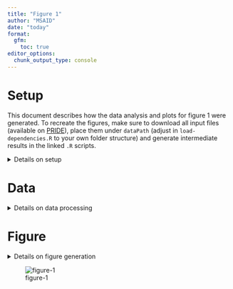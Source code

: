 ```yaml
---
title: "Figure 1"
author: "MSAID"
date: "today"
format:
  gfm:
    toc: true
editor_options: 
  chunk_output_type: console
---
```


# Setup

This document describes how the data analysis and plots for figure 1 were generated. To recreate the figures, make sure to download all input files (available on [PRIDE](https://www.ebi.ac.uk/pride/archive?keyword=PXD053241)), place them under `dataPath` (adjust in `load-dependencies.R` to your own folder structure) and generate intermediate results in the linked `.R` scripts.

<details>
<summary>Details on setup</summary>

```r
suppressMessages(source(here::here("scripts/load-dependencies.R")))
msaid_organism <- c("Human" = msaid_blue, "Yeast" = msaid_orange, "E. coli" = msaid_darkgray)

path <- file.path(here::here(), "figure-1")
figurePath <- file.path(dataPath, "data/figure-1")
```

</details>

# Data

<details>
<summary>Details on data processing</summary>

## Entrapment

[R code to generate input file `figure-1B-entrapment.csv`](figure-1B-entrapment.R)

```r
mean_efdr <- fread(file.path(figurePath, "figure-1B-entrapment.csv"))
software_levels <- as.character(c(1, 3, 6, 8, 10, 12, 15, 20))
mean_efdr[, SOFTWARE := factor(SOFTWARE, software_levels)]

p_entrapment <- ggplot(mean_efdr, aes(x = Q_VALUE, y = ENTRAPMENT_Q_VALUE, color = SOFTWARE)) +
  geom_abline(intercept = 0, slope = 1, color = msaid_darkgray, linetype = "dashed") +
  geom_abline(intercept = 0, slope = 1.5, alpha = 0.25,
              color = msaid_darkgray, linetype = "dashed") +
  geom_abline(intercept = 0, slope = 2/3, alpha = 0.25,
              color = msaid_darkgray, linetype = "dashed") +
  geom_vline(xintercept = 0.01, color = msaid_darkgray, linetype = "dashed") + 
  geom_line(linewidth = 0.25) +
  scale_x_continuous(labels = label_percent()) +
  scale_y_continuous(labels = label_percent()) +
  scale_color_manual("Isolation\nwidth\n[Th]", values = msaid_gradient_2(8)) +
  guides(color = guide_legend(override.aes = list(linewidth = 0.5))) +
  xlab("FDR") + ylab("Entrapment FDR") + theme(legend.position = "left")
```

## DeCon mirror plot

[R code to generate input file `scan-115649-decon-mirror.csv`](figure-1CE-decon-mirror-upset.R)

CAVE: Re-running peptide predictions requires a local instance of INFERYS and the external LFQ benchmark raw file.

```r
data_sub <- fread(file.path(figurePath, "intermediate/scan-115649-decon-mirror.csv"))
rawScans <- 115649L
rawPath <- file.path(dataPath, "_external-raw-files/LFQ_Bench_human/LFQ_Orbitrap_DDA_Human_01.raw")

dt_spectra <-
  plotMirror(dataTable = data_sub,
             rawSample = "CHIMERYS_1",
             rawPath = rawPath,
             rawScans = rawScans,
             outputPath = path,
             loadPredictions = T,
             rawActivation = "HCD",
             ppmShift = -0.70,
             ppmTolerance = 17.47,
             inferysApi = "localhost:8081",
             inferysModel = "inferys_3.0.0_fragmentation",
             quiet = T)

#generate plotting data object for export
fwrite(dt_spectra$spectra, file.path(figurePath, "figure-1C-decon-mirror.csv"))

#mirror plot inset
dt_inset <- dt_spectra$spectra[mz_recal>129 & mz_recal<148]
spec_color <- c(msaid_gray, msaid_red, msaid_col[-6], viridis(1))
ptm_label <- data_sub[order(-score_coefficient_normalized), paste0(ptm, " (", charge, "+)")]
names(spec_color) <- c("measured", "precursor", ptm_label)
dt_inset[!is.na(annotation), annotationMax := ifelse(fraction_end==max(fraction_end), annotation, NA), by=mz]

p_inset <- ggplot(dt_inset, aes(x=mz, xend=mz, color=label, label=annotationMax)) +
  geom_segment(data = dt_inset[is_truncated==F],
               aes(alpha=is_identified, y=fraction_start, yend=fraction_end), show.legend = F) +
  geom_segment(data = dt_inset[is_truncated==T],
               aes(alpha=is_identified, y=fraction_start, yend=fraction_end),
               arrow = arrow(length = unit(0.1, "inches")), show.legend = F) +
  geom_text_repel(aes(y=fraction_end),
                  family = "Montserrat Light", size = 5/.pt, show.legend = F,
                  na.rm = T, nudge_y = 0.01, box.padding = 0.05, max.overlaps = 8,
                  segment.size = 0.2, segment.alpha = 0.5,
                  segment.linetype = "dashed", ylim = c(0, 1)) +
  xlab("m/z") + ylab("Relative abundance") + xlim(c(128.5, 148)) +
  scale_color_manual("", values = spec_color) +
  scale_alpha_manual(guide = "none", values = c("TRUE" = 1, "FALSE" = 0.2)) +
  scale_y_continuous(labels = function(x) label_percent()(abs(x)),
                     limits = dt_inset[, range(fraction_end)]*4/3) +
  theme(legend.position = "none",
        axis.ticks = element_blank(),
        axis.title.x = element_blank(),
        axis.title.y = element_blank(),
        axis.text = element_blank(),
        rect = element_blank())
#p_inset
p_mirror_inset <- dt_spectra$plots$`115649` +
  inset_element(p_inset, left = 0.01, bottom = 0.01, right = 0.225, top = 0.425)
```

TIC contribution for mention in the paper text

CAVE: the package `rawrr` requires installation before first use, please refer to the package manual

```r
dt_scan <- readSpectrum(rawPath, rawScans)
format(dt_scan[[1]]$TIC, scientific = T)
data_sub[order(score_coefficient_normalized), .(round(score_coefficient_normalized*100, 0))]
```

## Density plot

[R code to generate input file `figure-1D-density.csv`](figure-1D-density.R)

```r
dtOrg <- fread(file.path(figurePath, "figure-1D-density.csv"))
dtOrg <- dtOrg[hasMethionine=="no Met"]
organismLabels <- c("E. coli", "Human", "Yeast")
organismRatios <- setNames(log2(c(0.25, 1, 2)), organismLabels)
dtOrg[, organism := factor(organism, organismLabels)]
contrastLevels <- c("CHIMERYS (Minora MS1 Quan)", "Sequest-HT (Minora MS1 Quan)")
contrastLabels <- c("CHIMERYS (Minora MS1 Quan)", "Sequest HT (Minora MS1 Quan)")
dtOrg[, contrastLabel := factor(contrastLabel, contrastLevels, contrastLabels)]
dtMaLines <- data.table(YINTERCEPT = organismRatios, organism = factor(organismLabels))

p_org <- ggplot(dtOrg, aes(x=ratio, color=organism)) +
  geom_density(linewidth=0.25) +
  geom_vline(data=dtMaLines, aes(xintercept=YINTERCEPT, color=organism),
             linetype = "dashed", linewidth = 0.25, show.legend = F) +
  scale_color_manual(NULL, values = msaid_organism) +
  scale_x_continuous(breaks = pretty_breaks()) +
  guides(fill = guide_legend(override.aes = list(color = NA, size = 2))) +
  facet_wrap(vars(contrastLabel), ncol = 1) +
  xlab("Log2 fold change") + ylab("Density") +
  theme(legend.position = "right", plot.background = element_rect(fill = "transparent", colour = NA))
```

## Upset PTM Groups level

[R code to generate input file `figure-1E-upset.csv`](figure-1CE-decon-mirror-upset.R)

```r
#subset data for upset plot
data_upset <- fread(file.path(figurePath, "figure-1E-upset.csv"))
conditionLevels <- c("CHIMERYS", "Comet", "MSAmanda", "MSGFplus", "MSFragger",
                     "MSFragger-DDAplus", "MaxQuant", "Metamorpheus", "SequestHT")
conditionLabels <- c("CHIMERYS", "Comet", "MS Amanda", "MS-GF+", "MSFragger",
                     "MSFragger DDA+", "MaxQuant", "Metamorpheus", "Sequest HT")
data_upset[, condition := factor(condition, conditionLevels, conditionLabels)]
data_upset[, level := factor(level, c("PSM-level FDR", "PCM-level FDR", "PTM group-level FDR"),
                             c("PSM FDR", "Precursor FDR", "Peptide group FDR"))]

groupFillColors <- c("PSM FDR" = msaid_red,
                     "Precursor FDR" = msaid_orange,
                     "Peptide group FDR" = msaid_darkgray)
fill_color <- data_upset[, level[1], by = condition]$V1
names(fill_color) <- data_upset[, level[1], by = condition]$condition

p_upset <- plotUpset(dataTable = data_upset,
                     groupColumn = "condition",
                     observationColumn = "ptm_group_J",
                     observationLabel = "peptide groups",
                     groupFillColumn = "level",
                     groupFillColors = groupFillColors,
                     labelDistance = c(0.05, 0.1),
                     labelSize = c(5L, 5L),
                     plotRelativeWidths = c(0.4, -0.2, 0.6),
                     plotRelativeHeights = c(0.45, -0.2, 0.55),
                     labelType = "total inside",
                     orderUpset = "frequency",
                     maxIntersections = 10L)
# ggsave2(file.path(path, "bar_upset_ptmGroup.pdf"), plot = p_upset,
#         width = 90, height = 50, units = "mm", device = cairo_pdf)

dtGuide <- data_upset[, .N, keyby=level]

p_upset_guide <- ggplot(dtGuide, aes(x=level, y=N, fill=level)) +
  geom_bar(stat = "identity") +
  scale_fill_manual(NULL, values = groupFillColors) +
  theme(legend.position = "top")

p_upset_guide <-
  plot_grid(get_plot_component(p_upset_guide, 'guide-box-top', return_all = TRUE))
```

</details>

# Figure

<details>
<summary>Details on figure generation</summary>

```r
p_workflow <- image_ggplot2(image_read(file.path(path, "workflow-schema.pdf"),
                                       density = 600))
p_design <- "AAAABB\nCCCCCC\nDDEEEE"

p_DDA <- free(p_workflow) + p_entrapment + p_mirror_inset + p_org + p_upset +
  plot_layout(heights = c(1, 1.5, 1.5), design = p_design, guides = "keep") +
  plot_annotation(tag_levels = list(c("A", "B", "C", "", "D", "E")))

p_DDA <- p_DDA +
  inset_element(p_upset_guide, left = 0.7, bottom = 0.95, right = 0.3, top = 0.95, align_to = "full")

suppressWarnings(ggsave2(file.path(path, "figure-1.pdf"), plot = p_DDA,
                         width = 180, height = 160, units = "mm", device = cairo_pdf))
suppressWarnings(ggsave2(file.path(path, "figure-1.png"), plot = p_DDA,
                         width = 180, height = 160, units = "mm"))
```

</details>

![figure-1](figure-1.png)
